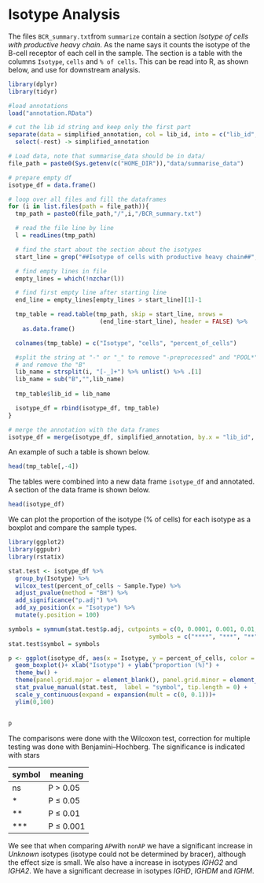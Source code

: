 # Isotype Analysis 

The files `BCR_summary.txt`from `summarize` contain a section *Isotype of cells with productive heavy chain*. As the name says it counts the isotype of the B-cell receptor of each cell in the sample. The section is a table with the columns `Isotype`, `cells` and `% of cells`. This can be read into R, as shown below, and use for downstream analysis.
```r
library(dplyr)
library(tidyr)

#load annotations
load("annotation.RData")

# cut the lib id string and keep only the first part
separate(data = simplified_annotation, col = lib_id, into = c("lib_id", "rest"), extra = "merge") %>%
  select(-rest) -> simplified_annotation

# Load data, note that summarise_data should be in data/
file_path = paste0(Sys.getenv(c("HOME_DIR")),"data/summarise_data")

# prepare empty df
isotype_df = data.frame()

# loop over all files and fill the dataframes
for (i in list.files(path = file_path)){
  tmp_path = paste0(file_path,"/",i,"/BCR_summary.txt")

  # read the file line by line
  l = readLines(tmp_path)

  # find the start about the section about the isotypes
  start_line = grep("##Isotype of cells with productive heavy chain##",l)+2

  # find empty lines in file
  empty_lines = which(!nzchar(l))

  # find first empty line after starting line
  end_line = empty_lines[empty_lines > start_line][1]-1

  tmp_table = read.table(tmp_path, skip = start_line, nrows =
                          (end_line-start_line), header = FALSE) %>%
    as.data.frame()

  colnames(tmp_table) = c("Isotype", "cells", "percent_of_cells")

  #split the string at "-" or "_" to remove "-preprocessed" and "POOL*"
  # and remove the "B"
  lib_name = strsplit(i, "[-_]+") %>% unlist() %>% .[1]
  lib_name = sub("B","",lib_name)
  
  tmp_table$lib_id = lib_name

  isotype_df = rbind(isotype_df, tmp_table)
}

# merge the annotation with the data frames
isotype_df = merge(isotype_df, simplified_annotation, by.x = "lib_id", by.y = "lib_id")
```

An example of such a table is shown below.
```r
head(tmp_table[,-4])
```
The tables were combined into a new data frame `isotype_df` and annotated. A section of the data frame is shown below.
```r
head(isotype_df)
```
We can plot the proportion of the isotype (% of cells) for each isotype as a boxplot and compare the sample types.

```r
library(ggplot2)
library(ggpubr)
library(rstatix)

stat.test <- isotype_df %>%
  group_by(Isotype) %>%
  wilcox_test(percent_of_cells ~ Sample.Type) %>%
  adjust_pvalue(method = "BH") %>%
  add_significance("p.adj") %>%
  add_xy_position(x = "Isotype") %>%
  mutate(y.position = 100)
```

```r
symbols = symnum(stat.test$p.adj, cutpoints = c(0, 0.0001, 0.001, 0.01, 0.05, 1),
                                        symbols = c("****", "***", "**", "*", "ns"))
stat.test$symbol = symbols
```


```r
p <- ggplot(isotype_df, aes(x = Isotype, y = percent_of_cells, color = Sample.Type)) +
  geom_boxplot()+ xlab("Isotype") + ylab("proportion (%)") +
  theme_bw() +
  theme(panel.grid.major = element_blank(), panel.grid.minor = element_blank()) +
  stat_pvalue_manual(stat.test,  label = "symbol", tip.length = 0) +
  scale_y_continuous(expand = expansion(mult = c(0, 0.1)))+
  ylim(0,100)


p
```

The comparisons were done with the Wilcoxon test, correction for multiple testing was done with Benjamini–Hochberg. The significance is indicated with stars 


| symbol | meaning      |
|--------|--------------|
| ns     | P > 0.05     |
| *      | P $\le$ 0.05 |
| **     | P $\le$ 0.01 |
| ***    | P $\le$ 0.001|


We see that when comparing `AP`with `nonAP` we have a significant increase in *Unknown* isotypes (isotype could not be determined by bracer), although the effect size is small. We also have a increase in isotypes *IGHG2* and *IGHA2*. We have a significant decrease in isotypes *IGHD*, *IGHDM* and *IGHM*.
